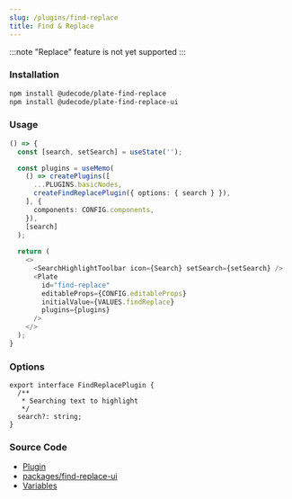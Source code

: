 ```yaml
---
slug: /plugins/find-replace
title: Find & Replace
---
```


:::note
"Replace" feature is not yet supported
:::

### Installation

```bash npm2yarn
npm install @udecode/plate-find-replace
npm install @udecode/plate-find-replace-ui
```

### Usage

```ts live
() => {
  const [search, setSearch] = useState('');

  const plugins = useMemo(
    () => createPlugins([
      ...PLUGINS.basicNodes,
      createFindReplacePlugin({ options: { search } }),
    ], {
      components: CONFIG.components,
    }),
    [search]
  );
  
  return (
    <>
      <SearchHighlightToolbar icon={Search} setSearch={setSearch} />
      <Plate
        id="find-replace"
        editableProps={CONFIG.editableProps}
        initialValue={VALUES.findReplace}
        plugins={plugins}
      />
    </>
  );
}
```

### Options

```tsx
export interface FindReplacePlugin {
  /**
   * Searching text to highlight
   */
  search?: string;
}
```

### Source Code

- [Plugin](https://github.com/udecode/plate/blob/main/packages/decorators/find-replace/src/createFindReplacePlugin.ts)
- [packages/find-replace-ui](https://github.com/udecode/plate/tree/main/packages/find-replace-ui/src)
- [Variables](https://github.com/udecode/plate/blob/main/docs/src/live/live.tsx)
